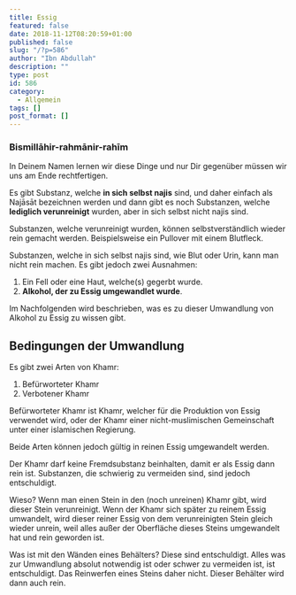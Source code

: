 ```yaml
---
title: Essig
featured: false
date: 2018-11-12T08:20:59+01:00
published: false
slug: "/?p=586"
author: "Ibn Abdullah"
description: ""
type: post
id: 586
category:
  - Allgemein
tags: []
post_format: []
---
```


### Bismillāhir-rahmānir-rahīm

In Deinem Namen lernen wir diese Dinge und nur Dir gegenüber müssen wir uns am Ende rechtfertigen.

Es gibt Substanz, welche **in sich selbst najis** sind, und daher einfach als Najāsāt bezeichnen werden und dann gibt es noch Substanzen, welche **lediglich verunreinigt** wurden, aber in sich selbst nicht najis sind.

Substanzen, welche verunreinigt wurden, können selbstverständlich wieder rein gemacht werden. Beispielsweise ein Pullover mit einem Blutfleck.

Substanzen, welche in sich selbst najis sind, wie Blut oder Urin, kann man nicht rein machen. Es gibt jedoch zwei Ausnahmen:

1. Ein Fell oder eine Haut, welche(s) gegerbt wurde.
2. **Alkohol, der zu Essig umgewandlet wurde**.

Im Nachfolgenden wird beschrieben, was es zu dieser Umwandlung von Alkohol zu Essig zu wissen gibt.

## Bedingungen der Umwandlung

Es gibt zwei Arten von Khamr:

1. Befürworteter Khamr
2. Verbotener Khamr

Befürworteter Khamr ist Khamr, welcher für die Produktion von Essig verwendet wird, oder der Khamr einer nicht-muslimischen Gemeinschaft unter einer islamischen Regierung.

Beide Arten können jedoch gültig in reinen Essig umgewandelt werden.

Der Khamr darf keine Fremdsubstanz beinhalten, damit er als Essig dann rein ist. Substanzen, die schwierig zu vermeiden sind, sind jedoch entschuldigt.

Wieso? Wenn man einen Stein in den (noch unreinen) Khamr gibt, wird dieser Stein verunreinigt. Wenn der Khamr sich später zu reinem Essig umwandelt, wird dieser reiner Essig von dem verunreinigten Stein gleich wieder unrein, weil alles außer der Oberfläche dieses Steins umgewandelt hat und rein geworden ist.

Was ist mit den Wänden eines Behälters? Diese sind entschuldigt. Alles was zur Umwandlung absolut notwendig ist oder schwer zu vermeiden ist, ist entschuldigt. Das Reinwerfen eines Steins daher nicht. Dieser Behälter wird dann auch rein.
